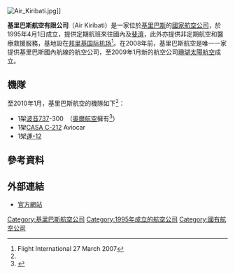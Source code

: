 {{Infobox Airline 
|airline=基里巴斯航空 <br> Air Kiribati
|logo= Air Kiribati Harbin Y-12 (7331069244).jpg
|logo_size=
|fleet_size=3
|destinations=17
|IATA=IK
|ICAO=AKL
|callsign=—
|slogan=
|founded=1995年4月1日
|headquarters= [[吉里巴斯|吉里巴斯]][[邦里基|邦里基]][[南塔拉瓦|南塔拉瓦]]
|key_people=
|hubs=[[邦里基國際機場|邦里基國際機場]]
|frequent_flyer=
|lounge=
|website=[http://www.airkiribati.com.au airkiribati.com.au]
}}
[[Image:Air_Kiribati.jpg|thumb]]]]

'''基里巴斯航空有限公司'''（Air Kiribati）是一家位於[[基里巴斯|基里巴斯]]的[[國家航空公司|國家航空公司]]，於1995年4月1日成立，提供定期航班來往國內及[[斐濟|斐濟]]，此外亦提供非定期航空和醫療救援服務，基地設在[[邦里基国际机场|邦里基国际机场]]<ref name="FI">Flight International 27 March 2007</ref>。在2008年前，基里巴斯航空是唯一一家提供基里巴斯國內航線的航空公司，至2009年1月新的航空公司[[珊瑚太陽航空|珊瑚太陽航空]]成立。

== 機隊==
至2010年1月，基里巴斯航空的機隊如下<ref name="FI"/>：

*1架[[波音737|波音737]]-300　（[[奧爾航空|奧爾航空]]擁有<ref>{{Cite web |url=http://www.airkiribati.com.au/services.htm#aircraft |title=存档副本 |accessdate=2011-11-14 |archive-date=2010-08-07 |archive-url=https://web.archive.org/web/20100807193915/http://www.airkiribati.com.au/services.htm#aircraft |dead-url=yes }}</ref>）
*1架[[CASA_C-212|CASA C-212]] Aviocar
*1架[[運-12|運-12]]

==參考資料==
{{reflist}}

==外部連結==
*[http://www.airkiribati.com.au 官方網站] {{Wayback|url=http://www.airkiribati.com.au/ |date=20111128042319 }}

[[Category:基里巴斯航空公司|Category:基里巴斯航空公司]]
[[Category:1995年成立的航空公司|Category:1995年成立的航空公司]]
[[Category:國有航空公司|Category:國有航空公司]]